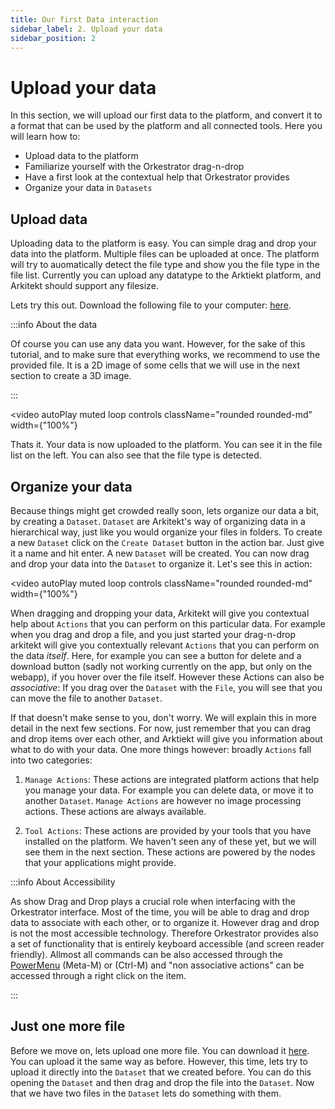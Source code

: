 ```yaml
---
title: Our first Data interaction
sidebar_label: 2. Upload your data
sidebar_position: 2
---
```



# Upload your data

In this section, we will upload our first data to the platform, and convert it to a format that can be used by the platform and all connected tools.
Here you will learn how to:

- Upload data to the platform
- Familiarize yourself with the Orkestrator drag-n-drop
- Have a first look at the contextual help that Orkestrator provides
- Organize your data in `Datasets`

## Upload data

Uploading data to the platform is easy. You can simple drag and drop your data into the platform. Multiple files can be uploaded at once.
The platform will try to auomatically detect the file type and show you the file type in the file list. Currently you can upload any
datatype to the Arktiekt platform, and Arkitekt should support any filesize.

Lets try this out. Download the following file to your computer: [here](/demos/cells1.TIF).

:::info About the data

Of course you can use any data you want. However, for the sake of this tutorial, and to make sure that everything works, we recommend to use the
provided file. It is a 2D image of some cells that we will use in the next section to create a 3D image.

:::

<video
  autoPlay
  muted
  loop
  controls
  className="rounded rounded-md"
  width={"100%"}
>
  <source src={upload} />
</video>

Thats it. Your data is now uploaded to the platform. You can see it in the file list on the left. You can also see that the file type is detected.

## Organize your data

Because things might get crowded really soon, lets organize our data a bit, by creating a `Dataset`. `Dataset` are Arkitekt's way of organizing
data in a hierarchical way, just like you would organize your files in folders. To create a new `Dataset` click on the `Create Dataset` button in the
action bar. Just give it a name and hit enter. A new `Dataset` will be created. You can now drag and drop your data into the
`Dataset` to organize it. Let's see this in action:

<video
  autoPlay
  muted
  loop
  controls
  className="rounded rounded-md"
  width={"100%"}
>
  <source src={createDataset} />
</video>

When dragging and dropping your data, Arkitekt will give you contextual help about `Actions` that you can perform on this particular data. For example
when you drag and drop a file, and you just started your drag-n-drop arkitekt will give you contextually relevant `Actions` that you can perform on the
data _itself_. Here, for example you can see a button for delete and a download button (sadly not working currently on the app, but only on the webapp),
if you hover over the file itself.
However these Actions can also be _associative_: If you drag over the `Dataset` with the `File`, you will see that you can move the file to another `Dataset`.

If that doesn't make sense to you, don't worry. We will explain this in more detail in the next few sections. For now, just remember that you can drag and drop
items over each other, and Arktiekt will give you information about what to do with your data. One more things however: broadly `Actions` fall into two categories:

1.  `Manage Actions`: These actions are integrated platform actions that help you manage your data. For example you can delete data, or move it to another
    `Dataset`. `Manage Actions` are however no image processing actions. These actions are always available.

2.  `Tool Actions`: These actions are provided by your tools that you have installed on the platform. We haven't seen any of these yet, but we will see them
    in the next section. These actions are powered by the nodes that your applications might provide.

:::info About Accessibility

As show Drag and Drop plays a crucial role when interfacing with the Orkestrator interface. Most of the time, you will be able to drag and drop
data to associate with each other, or to organize it. However drag and drop is not the most accessible technology. Therefore Orkestrator provides also a set of functionality that is entirely keyboard accessible (and screen reader friendly). Allmost all commands
can be also accessed through the [PowerMenu](/docs/features/powermenu) (Meta-M) or (Ctrl-M) and "non associative actions" can be accessed through a right click on
the item.

:::

## Just one more file

Before we move on, lets upload one more file. You can download it [here](/demos/cells2.TIF).
You can upload it the same way as before. However, this time, lets try to upload it directly into the `Dataset` that we created before. You can do this opening
the `Dataset` and then drag and drop the file into the `Dataset`. Now that we have two files in the `Dataset` lets do something with them.
